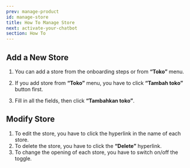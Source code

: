 ```yaml
---
prev: manage-product
id: manage-store
title: How To Manage Store
next: activate-your-chatbot
section: How To
---
```


## Add a New Store

<YoutubeEmbedWrapper>
  <YoutubeEmbed
    id="dLcMLqLrp9U"
    params="v=dLcMLqLrp9U&list=PLy86Ve1I7c3iZrOzmqE16D0ZVIjoDFRQw"
    title="Qios - Manage Product"
  />
</YoutubeEmbedWrapper>

1. You can add a store from the onboarding steps or from **“Toko”** menu.

<ImageWrapper>
  <FigureImage
    src="/assets/images/products/qios/image9.webp"
    alt="Qios Illustration"
    naturalWidth={1408}
    naturalHeight={1404}
    caption={{ title: 'Figure 1.', description: 'Add a New Store' }}
  />
</ImageWrapper>

2. If you add store from **“Toko”** menu, you have to click **“Tambah toko”** button first.

3. Fill in all the fields, then click **“Tambahkan toko”**.

## Modify Store

1. To edit the store, you have to click the hyperlink in the name of each store.
2. To delete the store, you have to click the **“Delete”** hyperlink.
3. To change the opening of each store, you have to switch on/off the toggle.
